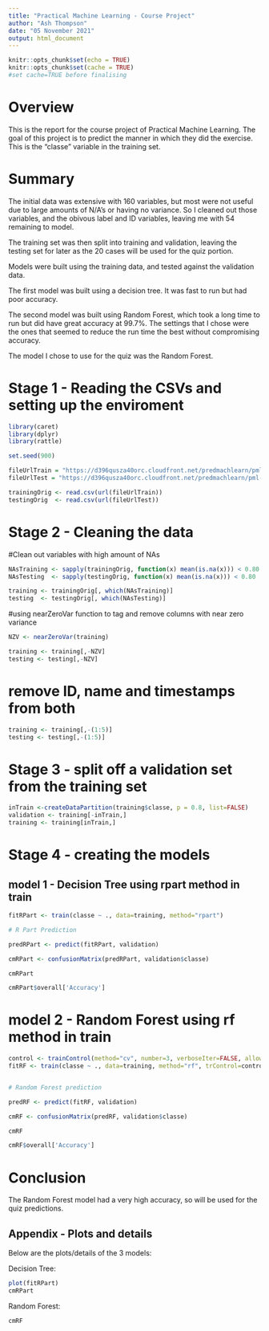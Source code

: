 ---
title: "Practical Machine Learning - Course Project"
author: "Ash Thompson"
date: "05 November 2021"
output: html_document
---

```{r setup, include=FALSE}
knitr::opts_chunk$set(echo = TRUE)
knitr::opts_chunk$set(cache = TRUE)
#set cache=TRUE before finalising

```

# Overview
This is the report for the course project of Practical Machine Learning.
The goal of this project is to predict the manner in which they did the exercise.
This is the "classe" variable in the training set. 

# Summary

The initial data was extensive with 160 variables, but most were not useful due 
to large amounts of N/A's or having no variance. So I cleaned out those variables, 
and the obivous label and ID variables, leaving me with 54 remaining to model.

The training set was then split into training and validation, leaving the testing
set for later as the 20 cases will be used for the quiz portion.

Models were built using the training data, and tested against the validation data.

The first model was built using a decision tree. It was fast to run but had poor
accuracy.

The second model was built using Random Forest, which took a long time to run but
did have great accuracy at 99.7%. The settings that I chose were the ones that 
seemed to reduce the run time the best without compromising accuracy.

The model I chose to use for the quiz was the Random Forest.


# Stage 1 - Reading the CSVs and setting up the enviroment


```{r}

library(caret)
library(dplyr)
library(rattle)

set.seed(900)

fileUrlTrain = "https://d396qusza40orc.cloudfront.net/predmachlearn/pml-training.csv"
fileUrlTest = "https://d396qusza40orc.cloudfront.net/predmachlearn/pml-testing.csv"

trainingOrig <- read.csv(url(fileUrlTrain))
testingOrig  <- read.csv(url(fileUrlTest))

```

# Stage 2 - Cleaning the data

#Clean out variables with high amount of NAs
```{r}

NAsTraining <- sapply(trainingOrig, function(x) mean(is.na(x))) < 0.80
NAsTesting  <- sapply(testingOrig, function(x) mean(is.na(x))) < 0.80

training <- trainingOrig[, which(NAsTraining)]
testing  <- testingOrig[, which(NAsTesting)]

```

#using nearZeroVar function to tag and remove columns with near zero variance
```{r}

NZV <- nearZeroVar(training)

training <- training[,-NZV]
testing <- testing[,-NZV]

```

# remove ID, name and timestamps from both
```{r}

training <- training[,-(1:5)]
testing <- testing[,-(1:5)]

```

# Stage 3 - split off a validation set from the training set
```{r}

inTrain <-createDataPartition(training$classe, p = 0.8, list=FALSE)
validation <- training[-inTrain,]
training <- training[inTrain,]

```

# Stage 4 - creating the models

## model 1 - Decision Tree using rpart method in train
```{r}
fitRPart <- train(classe ~ ., data=training, method="rpart")

# R Part Prediction

predRPart <- predict(fitRPart, validation)

cmRPart <- confusionMatrix(predRPart, validation$classe)

cmRPart

cmRPart$overall['Accuracy']
```


# model 2 - Random Forest using rf method in train
```{r}

control <- trainControl(method="cv", number=3, verboseIter=FALSE, allowParallel = TRUE)
fitRF <- train(classe ~ ., data=training, method="rf", trControl=control, tuneLength = 5)


# Random Forest prediction 

predRF <- predict(fitRF, validation)

cmRF <- confusionMatrix(predRF, validation$classe)

cmRF

cmRF$overall['Accuracy']

```

# Conclusion
The Random Forest model had a very high accuracy, so will be used for the quiz 
predictions.


## Appendix - Plots and details

Below are the plots/details of the 3 models:

Decision Tree:
```{r, echo=FALSE}
plot(fitRPart)
cmRPart
```

Random Forest:
```{r, echo=FALSE}
cmRF
```

